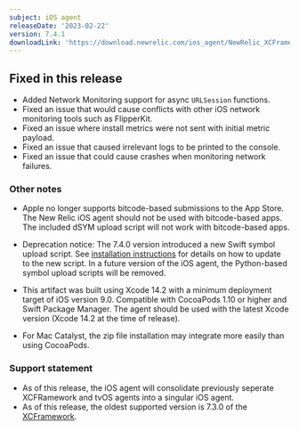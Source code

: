 ```yaml
---
subject: iOS agent
releaseDate: '2023-02-22'
version: 7.4.1
downloadLink: 'https://download.newrelic.com/ios_agent/NewRelic_XCFramework_Agent_7.4.1.zip'
---
```


## Fixed in this release

* Added Network Monitoring support for async `URLSession` functions.
* Fixed an issue that would cause conflicts with other iOS network monitoring tools such as FlipperKit.
* Fixed an issue where install metrics were not sent with initial metric payload.
* Fixed an issue that caused irrelevant logs to be printed to the console.
* Fixed an issue that could cause crashes when monitoring network failures.

### Other notes
* Apple no longer supports bitcode-based submissions to the App Store. The New Relic iOS agent should not be used with bitcode-based apps. The included dSYM upload script will not work with bitcode-based apps.

* Deprecation notice: The 7.4.0 version introduced a new Swift symbol upload script. See [installation instructions](/docs/mobile-monitoring/new-relic-mobile-ios/installation/spm-installation#configure-using-swift-package-manager) for details on how to update to the new script. In a future version of the iOS agent, the Python-based symbol upload scripts will be removed.
* This artifact was built using Xcode 14.2 with a minimum deployment target of iOS version 9.0. Compatible with CocoaPods 1.10 or higher and Swift Package Manager. The agent should be used with the latest Xcode version (Xcode 14.2 at the time of release).
* For Mac Catalyst, the zip file installation may integrate more easily than using CocoaPods.

### Support statement

* As of this release, the iOS agent will consolidate previously seperate XCFRamework and tvOS agents into a singular iOS agent. 
* As of this release, the oldest supported version is 7.3.0 of the [XCFramework](/docs/release-notes/mobile-release-notes/xcframework-release-notes/xcframework-agent-730).

